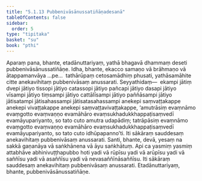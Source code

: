 ```yaml
---
title: "5.1.13 Pubbenivāsānussatiñāṇadesanā"
tableOfContents: false
sidebar:
  order: 5
type: "tipitaka"
basket: "su"
book: "pthi"
---
```



<DynamicBreadcrumb />

<Division number="157" book="pthi" bookNo="8" page="91">

<Paragraph number="320" book="pthi">
Aparaṃ pana, bhante, etadānuttariyaṃ, yathā bhagavā dhammaṃ deseti pubbenivāsānussatiñāṇe. Idha, bhante, ekacco samaṇo vā brāhmaṇo vā ātappamanvāya …pe…  tathārūpaṃ cetosamādhiṃ phusati, yathāsamāhite citte anekavihitaṃ pubbenivāsaṃ anussarati. Seyyathidaṃ—  ekampi jātiṃ dvepi jātiyo tissopi jātiyo catassopi jātiyo pañcapi jātiyo dasapi jātiyo vīsampi jātiyo tiṃsampi jātiyo cattālīsampi jātiyo paññāsampi jātiyo jātisatampi jātisahassampi jātisatasahassampi anekepi saṃvaṭṭakappe anekepi vivaṭṭakappe anekepi saṃvaṭṭavivaṭṭakappe, ‘amutrāsiṃ evaṃnāmo evaṃgotto evaṃvaṇṇo evamāhāro evaṃsukhadukkhappaṭisaṃvedī evamāyupariyanto, so tato cuto amutra udapādiṃ; tatrāpāsiṃ evaṃnāmo evaṃgotto evaṃvaṇṇo evamāhāro evaṃsukhadukkhappaṭisaṃvedī evamāyupariyanto, so tato cuto idhūpapanno’ti. Iti sākāraṃ sauddesaṃ anekavihitaṃ pubbenivāsaṃ anussarati. Santi, bhante, devā, yesaṃ na sakkā gaṇanāya vā saṅkhānena vā āyu saṅkhātuṃ. Api ca yasmiṃ yasmiṃ attabhāve abhinivuṭṭhapubbo hoti yadi vā rūpīsu yadi vā arūpīsu yadi vā saññīsu yadi vā asaññīsu yadi vā nevasaññīnāsaññīsu. Iti sākāraṃ sauddesaṃ anekavihitaṃ pubbenivāsaṃ anussarati. Etadānuttariyaṃ, bhante, pubbenivāsānussatiñāṇe.
</Paragraph>
</Division>
